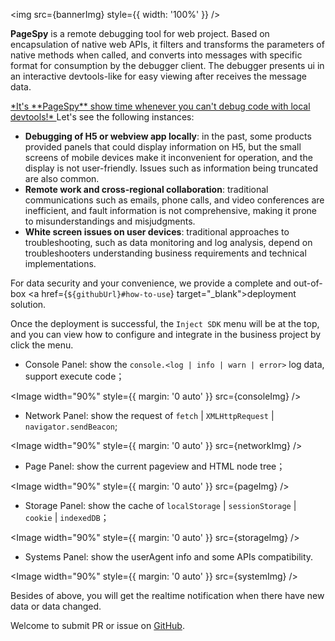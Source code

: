 

<img src={bannerImg} style={{ width: '100%' }} />

<HeaderLink level={2} slug="introduction" children="Introduction" />

<b>PageSpy</b> is a remote debugging tool for web project. Based on encapsulation
of native web APIs, it filters and transforms the parameters of native methods when
called, and converts into messages with specific format for consumption by the debugger
client. The debugger presents ui in an interactive devtools-like for easy viewing
after receives the message data.

<HeaderLink level={2} slug="when-to-use" children="When to use?" />

<u>
  *It's **PageSpy** show time whenever you can't debug code with local
  devtools!*
</u>
Let's see the following instances:

- **Debugging of H5 or webview app locally**: in the past, some products provided panels that could display information on H5, but the small screens of mobile devices make it inconvenient for operation, and the display is not user-friendly. Issues such as information being truncated are also common.
- **Remote work and cross-regional collaboration**: traditional communications such as emails, phone calls, and video conferences are inefficient, and fault information is not comprehensive, making it prone to misunderstandings and misjudgments.
- **White screen issues on user devices**: traditional approaches to troubleshooting, such as data monitoring and log analysis, depend on troubleshooters understanding business requirements and technical implementations.

<HeaderLink level={2} slug="how-to-use" children="How to use?" />

For data security and your convenience, we provide a complete and
out-of-box <a href={`${githubUrl}#how-to-use`} target="\_blank">deployment solution</a>.

Once the deployment is successful, the `Inject SDK` menu will be at the top, and you can view how to
configure and integrate in the business project by click the menu.

<HeaderLink level={2} slug="feature-overview" children="Feature overview" />

- Console Panel: show the `console.<log | info | warn | error>` log data, support execute code；

<Image width="90%" style={{ margin: '0 auto' }} src={consoleImg} />

- Network Panel: show the request of `fetch` | `XMLHttpRequest` | `navigator.sendBeacon`;

<Image width="90%" style={{ margin: '0 auto' }} src={networkImg} />

- Page Panel: show the current pageview and HTML node tree；

<Image width="90%" style={{ margin: '0 auto' }} src={pageImg} />

- Storage Panel: show the cache of `localStorage` | `sessionStorage` | `cookie` | `indexedDB`；

<Image width="90%" style={{ margin: '0 auto' }} src={storageImg} />

- Systems Panel: show the userAgent info and some APIs compatibility.

<Image width="90%" style={{ margin: '0 auto' }} src={systemImg} />

Besides of above, you will get the realtime notification when there have new data or data changed.

<p style={{ marginTop: 28 }}>
  Welcome to submit PR or issue on <a href={githubUrl}>GitHub</a>.
</p>
